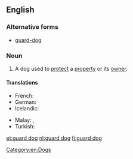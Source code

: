 ==English==
{{wikipedia}}

===Alternative forms===
* [[guard-dog]]

===Noun===
{{en-noun|sg=[[guard]] [[dog]]}}

# A dog used to [[protect]] a [[property]] or its [[owner]].

====Translations====
{{trans-top|dog used to protect a property or its owner}}
* French: {{t-|fr|chien de garde|m}}
* German: {{t|de|Wachhund|m}}
* Icelandic: {{t|is|varðhundur|m}}
{{trans-mid}}
* Malay: {{t|ms|anjing kawalan}}, {{t|ms|asu kawalan}}
* Turkish: {{t|tr|bekçi köpeği}}
{{trans-bottom}}

[[Category:en:Dogs]]

[[et:guard dog]]
[[nl:guard dog]]
[[fi:guard dog]]